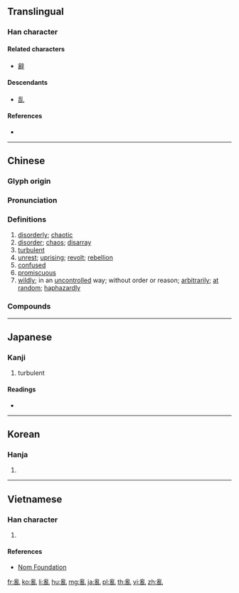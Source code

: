 ==Translingual==

===Han character===
{{Han char|rn=5|rad=乙|as=12|sn=13|canj=BBU|four=22210|ids=⿰𤔔乚}}

====Related characters====
* [[辭]]

====Descendants====
* [[乱]]

====References====
* {{Han ref|kx=0084.330|dkj=00214|dj=0173.080|hdz=10057.100|uh=4E82|ud=20098|bh=B6C3|bd=46787}}

----

==Chinese==
{{zh-forms|s=乱}}

===Glyph origin===
{{Han compound||alt1=𤔔|乙|alt2=乚|ls=psc|c1=p|c2=s}}

===Pronunciation===
{{zh-pron
|m=luàn
|c=lyun6
|h=pfs=lon
|md=luâng
|mn=loān
|mn-t=luêng6/luang6
|mn-t_note=luêng6 - Chaozhou; luang6 - Shantou
|w=3loe
|ma=y
|mc=y
|oc=y
|cat=a,n,v
}}

===Definitions===
{{zh-hanzi}}

# [[disorderly]]; [[chaotic]]
# [[disorder]]; [[chaos]]; [[disarray]]
# [[turbulent]]
# [[unrest]]; [[uprising]]; [[revolt]]; [[rebellion]]
# [[confused]]
# [[promiscuous]]
# [[wildly]]; in an [[uncontrolled]] way; without order or reason; [[arbitrarily]]; [[at random]]; [[haphazardly]]
#: {{zh-x|亂說|to randomly say whatever is on one's mind}}
#: {{zh-x|亂舞|to dance in an unorganized, uncoordinated way}}

===Compounds===
{{zh-der|七國之亂|三藩之亂|不亂|乘亂|乘亂坐大|乾霍亂|亂七八糟|亂三攪四|亂世|亂世佳人|亂世凶年|亂中有序|亂亂騰騰|亂事|亂交|亂作蕭牆|亂來|亂俗|亂俗傷風|亂倫|亂兒|亂兒媽|亂兵|亂刀|亂反射|亂叫|亂哄哄|亂啼|亂嘈嘈|亂嚼舌頭|亂國|亂塚|亂墜天花|亂墳崗|亂天常|亂婚|亂子|亂家子|亂局|亂岔岔|亂廝|亂彈|亂得慌|亂性|亂成一團|亂戰|亂抖|亂撞|亂擾擾|亂攛|亂攛攛|亂放炮|亂旋|亂棒胡敲|亂極則平|亂機|亂民|亂氣流|亂流|亂源|亂烘烘|亂用|亂真|亂石|亂碼|亂視|亂穿靴|亂竄|亂箭|亂箭攢心|亂箭穿心|亂糟糟|亂紀|亂紛紛|亂罵|亂聲|亂臣|亂臣賊子|亂臣逆子|亂花|亂葬埂|亂葬崗|亂葬崗子|亂蓋|亂蓬蓬|亂言|亂言片楮|亂說|亂講|亂跑|亂跳|亂軍|亂逆|亂道|亂邦|亂針繡|亂闖|亂階|亂集團|亂雜|亂離|亂頭|亂頭粗服|亂顫|亂首|亂首垢面|亂騰騰|亂鬆鬆|亂鬧|亂麻|亂點鴛鴦|亂黨|五胡亂華|五色亂目|人多手亂|以暴易亂|作亂|侯景之亂|倒亂|兆亂|內亂|內亂罪|八王之亂|兵亂|兵荒將亂|兵荒馬亂|凌亂|凌亂不堪|出亂子|動亂|動員戡亂|反亂|叛亂|叛亂罪|喪亂|喪亂帖|嘈亂|坐懷不亂|大亂|大亂子|大動亂|天下大亂|天寶之亂|天花亂墜|始亂終棄|安史之亂|家亂|家反宅亂|家翻宅亂|寇亂|幫亂|平亂|庚子拳亂|弭亂|徒亂人意|徼亂|心亂|心亂如麻|心慌意亂|心煩意亂|心煩慮亂|忙亂|怙亂|怪力亂神|悖亂|悶亂|惑亂|惱亂|意亂心慌|慌亂|憒亂|戡亂|戰亂|手忙腳亂|扶危定亂|捻亂|掠亂|搗亂|搞亂|撥亂|撥亂之才|撥亂反正|撥亂反治|撥亂濟危|撥亂濟時|撥亂興治|撥亂誅暴|撩亂|播亂|擾亂|攛哄鳥亂|攪亂|敗常亂俗|敗法亂紀|散亂|方寸亂矣|方寸已亂|昏亂|晴空亂流|暴亂|朝天搗亂|梟亂|欺世亂俗|歡蹦亂跳|歡迸亂跳|止亂|歪談亂講|歪談亂道|歷亂|殽亂|永嘉之亂|汩亂|沒亂|沒亂死|沒亂殺|沒亂煞|沒亂裡|沒撩沒亂|沒留沒亂|治亂|治亂存亡|治亂興亡|波涌雲亂|活蹦亂跳|淆亂|淫亂|混亂|潦亂|潰亂|煩亂|熱亂|燐亂|犯上作亂|狂亂|猖亂|理不忘亂|理亂|百般忙亂|眼花撩亂|眼花瞭亂|眼花繚亂|瞀亂|破亂|破零三亂|碎瓊亂玉|神昏意亂|神經錯亂|神魂撩亂|禁暴誅亂|禁暴靜亂|禍亂|禍亂交興|禍亂滔天|稔亂|稱亂|穢亂|粗服亂頭|精神錯亂|紅紫亂朱|紊亂|紛亂|紛亂無序|繚亂|群魔亂舞|聽讒惑亂|胡亂|胡吹亂滂|胡吹亂謅|胡思亂想|胡思亂量|胡擄忙亂|胡行亂作|胡言亂語|胡說亂語|胡說亂道|腳忙手亂|腳頭亂|臨危不亂|自亂|致亂|花亂雙眼|荒亂|蓬亂|藩鎮之亂|蝦荒蟹亂|裹亂|訌亂|變亂|變亂四起|變亂紛乘|變古亂常|賊子亂臣|賊臣亂子|轍亂旗靡|返正撥亂|迷亂|迷溜沒亂|迷留悶亂|迷留摸亂|迷留沒亂|逆亂|逆道亂常|造亂|違法亂紀|避亂|錯亂|閒言亂語|闇亂|闖亂子|陣腳大亂|雜亂|雜亂無章|離亂|零亂|霍亂|霍亂弧菌|霍亂疫區|靖亂|顛倒錯亂|騷亂|髒亂|鬢亂釵橫|鬧亂子|鬼亂|鴉飛鵲亂|麤服亂頭|黃巢之亂|黃巾之亂}}

----

==Japanese==

===Kanji===
{{ja-kanji|grade=|rs=乙12|style=ky|shin=乱}}

# turbulent

====Readings====
* {{ja-readings|on=[[らん]] (ran), [[ろん]] (ron)|kun=[[みだれる]] (midareru)}}

----

==Korean==

===Hanja===
{{ko-hanja|hangeul=란|rv=ran|mr=ran}}

# {{defn|lang=ko|sort=乙12}}

----

==Vietnamese==

===Han character===
{{vi-hantu|[[loạn]], [[loàn]]|rs=乙12}}

# {{defn|lang=vi|sort=乙12}}

====References====
* [http://nomfoundation.org/common/nom_details.php?codepoint=4e82 Nom Foundation]

[[fr:亂]]
[[ko:亂]]
[[li:亂]]
[[hu:亂]]
[[mg:亂]]
[[ja:亂]]
[[pl:亂]]
[[th:亂]]
[[vi:亂]]
[[zh:亂]]